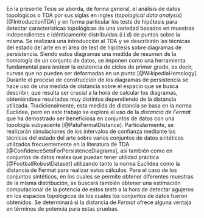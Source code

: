 En la presente Tesis se aborda, de forma general, el análisis de datos topológicos o TDA por sus siglas en ingles (*topological data analysis*) [@IntroductionTDA] y en forma particular los tests de hipótesis para detectar características topológicas de una variedad basados en muestras independientes e idénticamente distribuidas (i.i.d) de puntos sobre la misma. Se realizará una introducción al TDA y se describirán las técnicas del estado del arte en el área de test de hipótesis sobre diagramas de persistencia. Siendo estos diagramas una medida de resumen de la homología de un conjunto de datos, se imponen como una herramienta fundamental para *testear* la existencia de ciclos de primer grado, es decir, curvas que no pueden ser deformadas en un punto [@WikipediaHomology]. Durante el proceso de construcción de los diagramas de persistencia se hace uso de una medida de distancia sobre el espacio que se busca describir, que resulta ser crucial a la hora de calcular los diagramas, obteniéndose resultados muy distintos dependiendo de la distancia utilizada. Tradicionalmente, esta medida de distancia se basa en la norma Euclídea, pero en este trabajo se explora el uso de la *distancia de Fermat* que ha demostrado ser beneficiosa en conjuntos de datos con una topología subyacente [@PatuFermatDistance]. Particularmente, se realizarán simulaciones de los intervalos de confianza mediante las técnicas del estado del arte sobre varios conjuntos de datos sintéticos utilizados frecuentemente en la literatura de TDA [@ConfidenceSetsForPersistenceDiagrams], así también como en conjuntos de datos reales que puedan tener utilidad práctica [@FootballRobustDataset] utilizando tanto la norma Euclídea como la distancia de Fermat para realizar estos cálculos. Para el caso de los conjuntos sintéticos, en los cuales se permite obtener diferentes muestras de la misma distribución, se buscará también obtener una estimación computacional de la potencia de estos *tests* a la hora de detectar agujeros en los espacios topológicos de los cuales los conjuntos de datos fueron obtenidos. Se determinará si la distancia de *Fermat* ofrece alguna ventaja en términos de potencia para estas pruebas.
